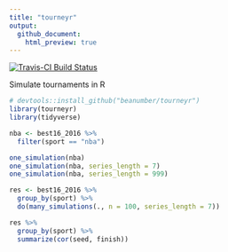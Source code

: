 ```yaml
---
title: "tourneyr"
output:
  github_document:
    html_preview: true
---
```


[![Travis-CI Build Status](https://travis-ci.org/beanumber/tourneyr.svg?branch=master)](https://travis-ci.org/beanumber/tourneyr)

Simulate tournaments in R

```r
# devtools::install_github("beanumber/tourneyr")
library(tourneyr)
library(tidyverse)

nba <- best16_2016 %>%
  filter(sport == "nba")

one_simulation(nba)
one_simulation(nba, series_length = 7)
one_simulation(nba, series_length = 999)

res <- best16_2016 %>%
  group_by(sport) %>%
  do(many_simulations(., n = 100, series_length = 7))

res %>%
  group_by(sport) %>%
  summarize(cor(seed, finish))
```
